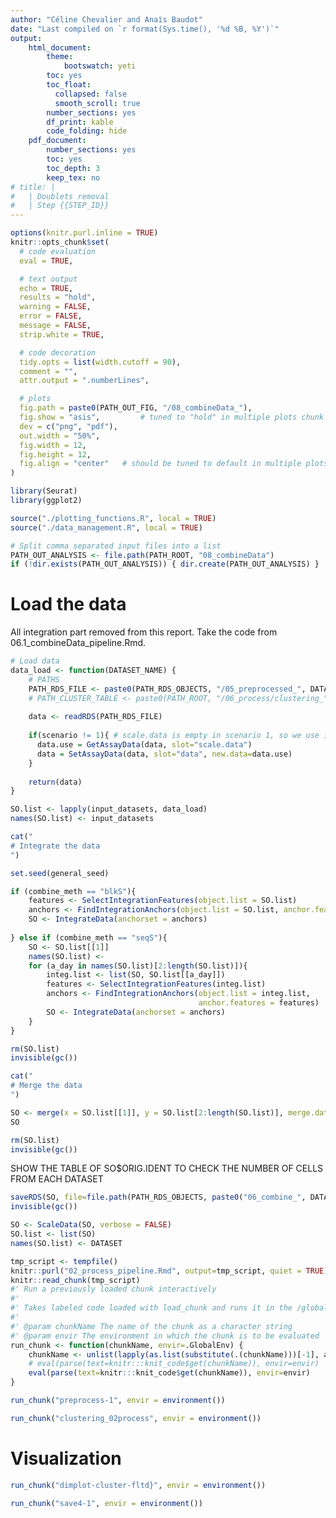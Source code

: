 ```yaml
---
author: "Céline Chevalier and Anaı̈s Baudot"
date: "Last compiled on `r format(Sys.time(), '%d %B, %Y')`"
output:
    html_document:
        theme:
            bootswatch: yeti
        toc: yes
        toc_float:
          collapsed: false
          smooth_scroll: true
        number_sections: yes
        df_print: kable
        code_folding: hide
    pdf_document:
        number_sections: yes
        toc: yes
        toc_depth: 3
        keep_tex: no
# title: |
#   | Doublets removal
#   | Step {{STEP_ID}}
---
```


<!-- Javascript for zooming on figures (adapted from: https://stackoverflow.com/questions/40401680) -->

<!-- Jquery import conflicts with DT::datatable so needs to be commented here -->
<!-- <script src = "https://ajax.googleapis.com/ajax/libs/jquery/3.1.1/jquery.min.js"></script> -->

<style>
.zoomDiv {
  display: none;
  position: fixed;
  top: 50%;
  left: 50%;
  z-index: 50;
  transform: translate(-50%, -50%);
  background-color: #FFFFFF;
  box-shadow: 0px 0px 50px #888888;
  width: fit-content;
  max-width: 90%;
  max-height: 90%;
  overflow: auto;
}

.zoomImg {
  width: 150%;
}
</style>

<script type = "text/javascript">
  $(document).ready(function() {
    $("body").prepend("<div class = \"zoomDiv\"><img src = \"\" class = \"zoomImg\"></div>");
    // onClick for all img except the zoomed one and link ones (filter)
    // use "img.zoom" and out.extra = "class = \"zoom\"" in chunk to specify manually which chunk images can be zoomed
    $("img:not(.zoomImg)").filter(":not(a *)").click(function() {
      $(".zoomImg").attr("src", $(this).attr("src"));
      $(".zoomDiv").show();
    })
    // onClick function for hiding div
    $("img.zoomImg").click(function() {
      $(".zoomDiv").hide();
    })
  })
</script>


```r
options(knitr.purl.inline = TRUE)
knitr::opts_chunk$set(
  # code evaluation
  eval = TRUE,

  # text output
  echo = TRUE,
  results = "hold",
  warning = FALSE,
  error = FALSE,
  message = FALSE,
  strip.white = TRUE,

  # code decoration
  tidy.opts = list(width.cutoff = 90),
  comment = "",
  attr.output = ".numberLines",

  # plots
  fig.path = paste0(PATH_OUT_FIG, "/08_combineData_"),
  fig.show = "asis",         # tuned to "hold" in multiple plots chunk
  dev = c("png", "pdf"),
  out.width = "50%",
  fig.width = 12,
  fig.height = 12,
  fig.align = "center"   # should be tuned to default in multiple plots chunk
)
```

```r
library(Seurat)
library(ggplot2)

source("./plotting_functions.R", local = TRUE)
source("./data_management.R", local = TRUE)
```

```r
# Split comma separated input files into a list
PATH_OUT_ANALYSIS <- file.path(PATH_ROOT, "08_combineData")
if (!dir.exists(PATH_OUT_ANALYSIS)) { dir.create(PATH_OUT_ANALYSIS) }
```

# Load the data

All integration part removed from this report. Take the code from 06.1_combineData_pipeline.Rmd.
```r
# Load data
data_load <- function(DATASET_NAME) {
    # PATHS
    PATH_RDS_FILE <- paste0(PATH_RDS_OBJECTS, "/05_preprocessed_", DATASET_NAME, "_scenario.", scenario, ".rds")
    # PATH_CLUSTER_TABLE <- paste0(PATH_ROOT, "/06_process/clustering_", DATASET, "_scenario.", scenario, "_meth.", clust_meth, "_res.", clust_res, ".csv")
    
    data <- readRDS(PATH_RDS_FILE)
    
    if(scenario != 1){ # scale.data is empty in scenario 1, so we use it only for scenarios 2 and 3
      data.use = GetAssayData(data, slot="scale.data")
      data = SetAssayData(data, slot="data", new.data=data.use)
    }
    
    return(data)
}

SO.list <- lapply(input_datasets, data_load)
names(SO.list) <- input_datasets
```



```r
cat("
# Integrate the data
")

set.seed(general_seed)

if (combine_meth == "blkS"){
    features <- SelectIntegrationFeatures(object.list = SO.list)
    anchors <- FindIntegrationAnchors(object.list = SO.list, anchor.features = features)
    SO <- IntegrateData(anchorset = anchors)
    
} else if (combine_meth == "seqS"){
    SO <- SO.list[[1]]
    names(SO.list) <- 
    for (a_day in names(SO.list)[2:length(SO.list)]){
        integ.list <- list(SO, SO.list[[a_day]])
        features <- SelectIntegrationFeatures(integ.list)
        anchors <- FindIntegrationAnchors(object.list = integ.list,
                                          anchor.features = features)
        SO <- IntegrateData(anchorset = anchors)
    } 
}

rm(SO.list)
invisible(gc())
```


```r
cat("
# Merge the data
")

SO <- merge(x = SO.list[[1]], y = SO.list[2:length(SO.list)], merge.data = T)
SO

rm(SO.list)
invisible(gc())
```


SHOW THE TABLE OF SO$ORIG.IDENT TO CHECK THE NUMBER OF CELLS FROM EACH DATASET


```r
saveRDS(SO, file=file.path(PATH_RDS_OBJECTS, paste0("06_combine_", DATASET, "_scenario.", scenario, "_method.", combine_meth, ".rds")))
invisible(gc())
```




<!-- This code chunk will extract all code blocks from `example.Rmd` and write
them to a temporary file, preserving chunk options. It will then read them and
make those chunks avaliable in the current R environment when the presentation
is knitted. -->

```r
SO <- ScaleData(SO, verbose = FALSE)
SO.list <- list(SO)
names(SO.list) <- DATASET
```


```r
tmp_script <- tempfile()
knitr::purl("02_process_pipeline.Rmd", output=tmp_script, quiet = TRUE)
knitr::read_chunk(tmp_script)
#' Run a previously loaded chunk interactively
#'
#' Takes labeled code loaded with load_chunk and runs it in the /global/ envir (unless otherwise specified)
#'
#' @param chunkName The name of the chunk as a character string
#' @param envir The environment in which the chunk is to be evaluated 
run_chunk <- function(chunkName, envir=.GlobalEnv) {
    chunkName <- unlist(lapply(as.list(substitute(.(chunkName)))[-1], as.character))
    # eval(parse(text=knitr:::knit_code$get(chunkName)), envir=envir)
    eval(parse(text=knitr:::knit_code$get(chunkName)), envir=envir)
}
```

<!-- # Preprocessing workflow -->

```r
run_chunk("preprocess-1", envir = environment())
```

```r
run_chunk("clustering_02process", envir = environment())
```

# Visualization

```r
run_chunk("dimplot-cluster-fltd}", envir = environment())
```

```r
run_chunk("save4-1", envir = environment())
```
